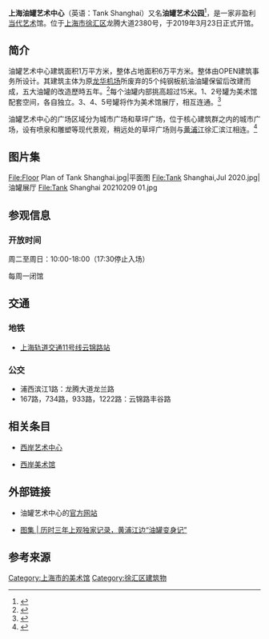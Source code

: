 {{Infobox museum|name=上海油罐艺术中心|图像=File:Appearance of Tank Shanghai,Jul 2020.jpg |图像说明=油罐艺术中心外观（2020）|成立时间=2019年3月23日|地址={{CHN}}上海市徐汇区上海市龙腾大道2380号|建立者=乔志兵}}

'''上海油罐艺术中心'''（英语：Tank Shanghai）又名'''油罐艺术公园'''<ref>{{cite news |title=油罐艺术公园 |url=http://www.westbund.com/cn/index/KEY-PROJECTS/detail_e9dD9.html |publisher=西岸 |accessdate=2020-11-14 |archive-date=2020-11-20 |archive-url=https://web.archive.org/web/20201120051906/http://www.westbund.com/cn/index/KEY-PROJECTS/detail_e9dD9.html |dead-url=no }}</ref>，是一家非盈利[[當代藝術|当代艺术]]馆。位于[[上海市|上海市]][[徐汇区|徐汇区]]龙腾大道2380号，于2019年3月23日正式开馆。

== 简介 ==
油罐艺术中心建筑面积1万平方米，整体占地面积6万平方米。整体由OPEN建筑事务所设计。其建筑主体为原[[龙华机场|龙华机场]]所废弃的5个纯钢板航油油罐保留后改建而成，五大油罐的改造歷時五年。<ref>{{Cite web|title=透过当代艺术，感受油罐艺术中心的过去、现在和未来|url=http://www.xinhuanet.com/ent/2019-05/10/c_1124477178.htm|accessdate=|author=|date=2019-05-10|format=|publisher=新华网|language=中文|archive-date=2020-07-14|archive-url=https://web.archive.org/web/20200714080304/http://www.xinhuanet.com/ent/2019-05/10/c_1124477178.htm|dead-url=no}}</ref>每个油罐内部挑高超过15米。1、2号罐为美术馆配套空间，各自独立。3、4、5号罐将作为美术馆展厅，相互连通。<ref>{{Cite web|title=上海油罐艺术中心3月23日开放 5个油罐成浦江边新地标|url=http://sh.sina.com.cn/news/m/2019-02-21/detail-ihqfskcp7113210.shtml|accessdate=|author=|date=2019-02-21|format=|publisher=新浪|language=中文|archive-date=2020-07-14|archive-url=https://web.archive.org/web/20200714135334/http://sh.sina.com.cn/news/m/2019-02-21/detail-ihqfskcp7113210.shtml|dead-url=no}}</ref>

油罐艺术中心的广场区域分为城市广场和草坪广场，位于核心建筑群之内的城市广场，设有喷泉和雕塑等现代景观，稍远处的草坪广场则与[[黄浦江|黄浦江]]徐汇滨江相连。<ref>{{Cite web|title=五个大油罐下月变身艺术中心，沉浸式观展模式不来体验一下吗？|url=https://wap.xinmin.cn/content/31489977.html|accessdate=|author=|date=2019-02-19|format=|publisher=新民晚报|language=中文|archive-date=2020-07-16|archive-url=https://web.archive.org/web/20200716171748/https://wap.xinmin.cn/content/31489977.html|dead-url=no}}</ref>

== 图片集 ==
<gallery widths="147">
File:Floor Plan of Tank Shanghai.jpg|平面图
File:Tank Shanghai,Jul 2020.jpg|油罐展厅
File:Tank Shanghai 20210209 01.jpg
</gallery>

== 参观信息 ==

=== 开放时间 ===
周二至周日：10:00-18:00（17:30停止入场）

每周一闭馆

== 交通 ==

=== 地铁 ===

* [[上海轨道交通11号线|上海轨道交通11号线]][[云锦路站_(上海)|云锦路站]]

=== 公交 ===

* 浦西滨江1路：龙腾大道龙兰路
* 167路，734路，933路，1222路：云锦路丰谷路

== 相关条目 ==

* [[西岸艺术中心|西岸艺术中心]]

* [[西岸美术馆|西岸美术馆]]

== 外部链接 ==

* 油罐艺术中心的[http://www.tankshanghai.com/ 官方网站]{{Wayback|url=http://www.tankshanghai.com/ |date=20201021064907 }}

* [https://www.jfdaily.com/wx/detail.do?id=134491 图集 | 历时三年上观独家记录，黄浦江边“油罐变身记”]{{Wayback|url=https://www.jfdaily.com/wx/detail.do?id=134491 |date=20200716102106 }}

== 参考来源 ==
<references />
{{上海市美术馆}}
[[Category:上海市的美术馆|Category:上海市的美术馆]]
[[Category:徐汇区建筑物|Category:徐汇区建筑物]]